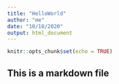 ```yaml
---
title: "HelloWorld"
author: "me"
date: "10/18/2020"
output: html_document
---
```


```r
knitr::opts_chunk$set(echo = TRUE)
```

## This is a markdown file

